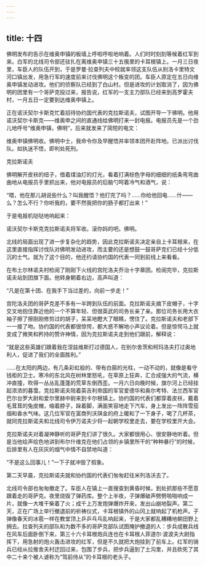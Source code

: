 ```yaml
---
---
---
```

title: 十四
---




佛明发布的告示在维奥申镇的板墙上呼啦呼啦地响着。人们时时刻刻等候着红军到来。白军的北线司令部还驻扎在离维奥申镇三十五俄里的卡耳根镇上。一月三日夜里，车臣人的队伍开到，于是罗曼·拉查列夫中校就率领这支队伍从别洛卡里特文河口镇出发，用急行军的速度前来讨伐佛明这个叛变的团。车臣人原定在五日向维奥申镇发动进攻。他们的侦察队已经到了白山村。但是进攻的计划取消了，因为佛明的团里有一个哥萨克投过来，报告说，红军的一支主力部队已经来到高罗霍夫村，一月五日一定要到达维奥申镇上。

正在诺沃契尔卡斯克忙着招待协约国代表的克拉斯诺夫，试图开导一下佛明。他用诺沃契尔卡斯克——维奥申之间的直通线给佛明打来一封电报。电报员先是一个劲儿地呼号“维奥申镇，佛明”，后来就发来了简短的电文：

维奥申镇佛明收。佛明中士，我命令你及早醒悟并率领本团开赴阵地。已派出讨伐队。如执迷不悟，即判处死刑。

克拉斯诺夫

佛明解开皮袄的纽子，借着煤油灯的灯光，看着打满棕色字母的细细的纸条弯弯曲曲地从电报员手里抓出来，他对电报员的后脑勺呵着冷气和酒气，说：

“喂，他在那儿胡说些什么？叫我醒悟？他打完了吗？……你给他回电……什——么？怎么不行？你听我的，要不然我把你的肠子都打出来！”

于是电报机哒哒地响起来：

诺沃契尔卡斯克克拉斯诺夫将军收。滚你妈的吧。佛明。

北线的局面出现了进一步复杂化的趋势，因此克拉斯诺夫决定亲自上卡耳根来，在这里直接指挥讨伐队对佛明发动进攻，而主要的还是想鼓一鼓哥萨克们已经十分低沉的士气。就为了这个目的，他还约请协约国的代表一同到前线上来看看。

在布土尔林诺夫村检阅了刚刚下火线的宫陀洛夫乔治十字章团。检阅完毕，克拉斯诺夫站到团旗下面。他转身朝着右边，高声叫道：

“凡是在第十团、在我手下当过差的，向前一步走！”

宫陀洛夫团的哥萨克差不多有一半跨到队伍的前面。克拉斯诺夫摘下皮帽子，十字交叉地抱住靠近他的一个不算年轻、但很英武的司务长亲了亲。那位司务长用大衣袖子擦了擦刚刚修剪过的胡子，呆呆地瞪大了眼睛，愣住了。克拉斯诺夫和老部下一一接了吻。协约国的代表都很惊愕，都大惑不解地小声议论着。但是惊愕马上就变成了微笑和矜持的赞许神情，因为克拉斯诺夫走到他们跟前，解释说：

“就是这些英雄们跟着我在涅兹维斯打过德国人，在别尔舍茨和柯玛洛夫打过奥地利人，促进了我们的全面胜利。”

……在太阳的两边，有几条彩虹般的、带有白箍的光柱，一动不动的，就像是看守钱柜的卫士。寒冷的东北风在树林里怒吼，在草原上狂奔，汇合成强大的气流，横冲直撞，吹得一丛丛乱蓬蓬的荒草东倒西歪。一月六日向晚时候，旗尔河上已经挂起浓浓的暮霭，克拉斯诺夫陪着英吉利帝国的军官爱德华和奥尔考特、法兰西军官巴尔台罗大尉和爱尔里赫中尉来到卡尔根镇上。协约国的代表们都穿着皮袄，戴着毛茸茸的兔皮帽，缩着脖子，跺着脚，满面笑容地走下汽车，身上发出一阵阵雪茄烟和香水气味。这几位军官在富商列沃琪金的府上暖和了一下身子，喝了几杯茶，就同克拉斯诺夫和北线司令伊万诺夫少将一起朝学校里走去，要在学校里开大会。

克拉斯诺夫对着凝神静听的哥萨克们讲了很久。大家都很用心、很安静地听着。但是当他绘声绘色地讲到布尔什维克在他们占领的乡镇里所干的“种种暴行”的时候，后排里有人在灰灰的烟气中情不自禁地叫道：

“不是这么回事儿！”一下子就冲毁了假象。

第二天早晨，克拉斯诺夫就和协约国的代表们匆匆赶往米列洛沃去了。

北线司令部也匆匆撤走了。车臣人在镇上一直搜查到黄昏时候，到处抓那些不愿意跟着走的哥萨克。夜里烧毁了弹药库。整个上半夜，子弹爆破声劈劈啪啪响成一片，就像一大堆干柴着了火；成千上万发炮弹爆炸开来，发出山崩地裂声。第二天，正在广场上举行撤退前的祈祷仪式，卡耳根镇外的山冈上就响起了机枪声。子弹像春天的冰雹一样在教堂顶上乒乒乓乓乱响起来，于是大家都乱糟糟地朝田野上拥去。拉查列夫的部队和为数不多的哥萨克部队试图掩护撤退的人：步兵成散兵线在风车后面卧倒下来，第三十六卡耳根炮兵连也在卡耳根人菲道尔·波波夫大尉指挥下，用急射的炮火轰击进攻的红军，但是不久就把大炮挂到了前车上。红军的骑兵已经从拉推舍夫村迂回过来，包围了步兵，把步兵逼到了土沟里，并且砍死了其中二十来个被人谑称为“驾前侍从”的卡耳根的老头子。